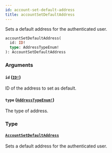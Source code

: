 ```yaml
---
id: account-set-default-address
title: accountSetDefaultAddress
---
```


Sets a default address for the authenticated user.

```graphql
accountSetDefaultAddress(
  id: ID!
  type: AddressTypeEnum!
): AccountSetDefaultAddress

```

### Arguments

#### `id` ([`ID!`](/developer/api-reference/scalars/id))

ID of the address to set as default.

#### `type` ([`AddressTypeEnum!`](/developer/api-reference/enums/address-type-enum))

The type of address.

### Type

#### [`AccountSetDefaultAddress`](/developer/api-reference/objects/account-set-default-address)

Sets a default address for the authenticated user.
